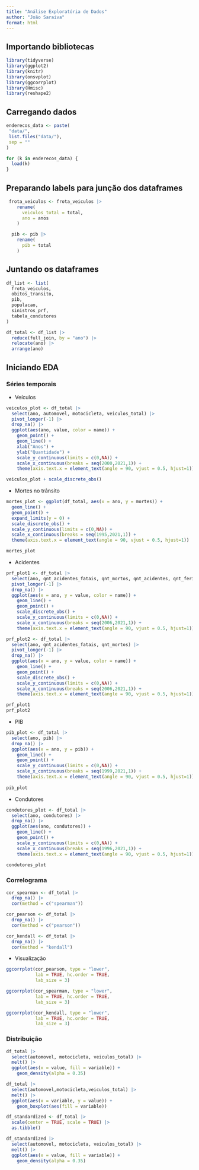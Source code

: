 ```yaml
---
title: "Análise Exploratória de Dados"
author: "João Saraiva"
format: html
---
```


## Importando bibliotecas

```r
library(tidyverse)
library(ggplot2)
library(knitr)
library(onsvplot)
library(ggcorrplot)
library(Hmisc)
library(reshape2)
```

## Carregando dados

```r
enderecos_data <- paste(
 "data/",
 list.files("data/"),
 sep = ""
)

for (k in enderecos_data) {
  load(k)
}
```

## Preparando labels para junção dos dataframes

```r
 frota_veiculos <- frota_veiculos |> 
    rename(
      veiculos_total = total,
      ano = anos
    )

  pib <- pib |> 
    rename(
      pib = total
    )
```

## Juntando os dataframes

```r
df_list <- list(
  frota_veiculos,
  obitos_transito,
  pib,
  populacao,
  sinistros_prf,
  tabela_condutores
)

df_total <- df_list |> 
  reduce(full_join, by = "ano") |> 
  relocate(ano) |> 
  arrange(ano)
```

## Iniciando EDA

### Séries temporais

-   Veículos

```r
veiculos_plot <- df_total |> 
  select(ano, automovel, motocicleta, veiculos_total) |> 
  pivot_longer(-1) |>
  drop_na() |> 
  ggplot(aes(ano, value, color = name)) +
    geom_point() +
    geom_line() +
    xlab("Anos") +
    ylab("Quantidade") +
    scale_y_continuous(limits = c(0,NA)) +
    scale_x_continuous(breaks = seq(2000,2021,1)) +
    theme(axis.text.x = element_text(angle = 90, vjust = 0.5, hjust=1))

veiculos_plot + scale_discrete_obs()
```

-   Mortes no trânsito

```r
mortes_plot <- ggplot(df_total, aes(x = ano, y = mortes)) +
  geom_line() +
  geom_point() +
  expand_limits(y = 0) +
  scale_discrete_obs() +
  scale_y_continuous(limits = c(0,NA)) +
  scale_x_continuous(breaks = seq(1995,2021,1)) +
  theme(axis.text.x = element_text(angle = 90, vjust = 0.5, hjust=1))

mortes_plot
```

-   Acidentes

```r
prf_plot1 <- df_total |> 
  select(ano, qnt_acidentes_fatais, qnt_mortos, qnt_acidentes, qnt_feridos) |> 
  pivot_longer(-1) |>
  drop_na() |> 
  ggplot(aes(x = ano, y = value, color = name)) +
    geom_line() +
    geom_point() +
    scale_discrete_obs() +
    scale_y_continuous(limits = c(0,NA)) +
    scale_x_continuous(breaks = seq(2006,2021,1)) +
    theme(axis.text.x = element_text(angle = 90, vjust = 0.5, hjust=1))

prf_plot2 <- df_total |> 
  select(ano, qnt_acidentes_fatais, qnt_mortos) |> 
  pivot_longer(-1) |> 
  drop_na() |> 
  ggplot(aes(x = ano, y = value, color = name)) +
    geom_line() +
    geom_point() +
    scale_discrete_obs() +
    scale_y_continuous(limits = c(0,NA)) +
    scale_x_continuous(breaks = seq(2006,2021,1)) +
    theme(axis.text.x = element_text(angle = 90, vjust = 0.5, hjust=1))

prf_plot1
prf_plot2
```

-   PIB

```r
pib_plot <- df_total |> 
  select(ano, pib) |> 
  drop_na() |> 
  ggplot(aes(x = ano, y = pib)) +
    geom_line() +
    geom_point() +
    scale_y_continuous(limits = c(0,NA)) +
    scale_x_continuous(breaks = seq(1999,2021,1)) +
    theme(axis.text.x = element_text(angle = 90, vjust = 0.5, hjust=1))
  
pib_plot
```

-   Condutores

```r
condutores_plot <- df_total |> 
  select(ano, condutores) |> 
  drop_na() |> 
  ggplot(aes(ano, condutores)) +
    geom_line() +
    geom_point() +
    scale_y_continuous(limits = c(0,NA)) +
    scale_x_continuous(breaks = seq(1996,2021,1)) +
    theme(axis.text.x = element_text(angle = 90, vjust = 0.5, hjust=1))
  
condutores_plot
```

### Correlograma

```r
cor_spearman <- df_total |> 
  drop_na() |> 
  cor(method = c("spearman"))

cor_pearson <- df_total |> 
  drop_na() |> 
  cor(method = c("pearson"))

cor_kendall <- df_total |> 
  drop_na() |> 
  cor(method = "kendall")
```

-   Visualização

```r
ggcorrplot(cor_pearson, type = "lower",
           lab = TRUE, hc.order = TRUE,
           lab_size = 3)

ggcorrplot(cor_spearman, type = "lower",
           lab = TRUE, hc.order = TRUE,
           lab_size = 3)

ggcorrplot(cor_kendall, type = "lower",
           lab = TRUE, hc.order = TRUE,
           lab_size = 3)
```

### Distribuição

```r
df_total |> 
  select(automovel, motocicleta, veiculos_total) |> 
  melt() |> 
  ggplot(aes(x = value, fill = variable)) +
    geom_density(alpha = 0.35)

df_total |> 
  select(automovel,motocicleta,veiculos_total) |> 
  melt() |> 
  ggplot(aes(x = variable, y = value)) + 
    geom_boxplot(aes(fill = variable))
```

```r
df_standardized <- df_total |> 
  scale(center = TRUE, scale = TRUE) |> 
  as.tibble()

df_standardized |> 
  select(automovel, motocicleta, veiculos_total) |> 
  melt() |> 
  ggplot(aes(x = value, fill = variable)) +
    geom_density(alpha = 0.35)
```
